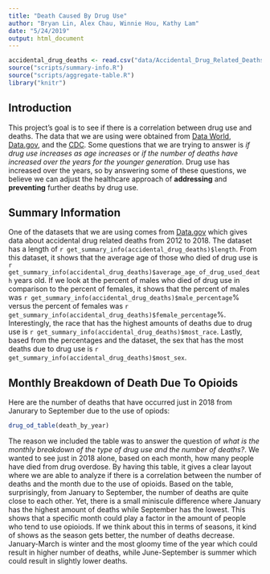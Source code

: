 ```yaml
---
title: "Death Caused By Drug Use"
author: "Bryan Lin, Alex Chau, Winnie Hou, Kathy Lam"
date: "5/24/2019"
output: html_document
---
```


```r
accidental_drug_deaths <- read.csv("data/Accidental_Drug_Related_Deaths_2012-2018.csv", stringsAsFactors = FALSE)
source("scripts/summary-info.R")
source("scripts/aggregate-table.R")
library("knitr")
```

## Introduction
This project's goal is to see if there is a correlation between drug use and deaths. The data that we are using were obtained from [Data World](https://data.world/fivethirtyeight/drug-use-by-age), [Data.gov](https://catalog.data.gov/dataset/accidental-drug-related-deaths-january-2012-sept-2015), and the [CDC](https://www.cdc.gov/nchs/nvss/vsrr/drug-overdose-data.htm). Some questions that we are trying to answer is *if drug use increases as age increases* or *if the number of deaths have increased over the years for the younger generation*. Drug use has increased over the years, so by answering some of these questions, we believe we can adjust the healthcare approach of **addressing** and **preventing** further deaths by drug use. 

## Summary Information
One of the datasets that we are using comes from [Data.gov](https://catalog.data.gov/dataset/accidental-drug-related-deaths-january-2012-sept-2015) which gives data about accidental drug related deaths from 2012 to 2018. The dataset has a length of `r get_summary_info(accidental_drug_deaths)$length`. From this dataset, it shows that the average age of those who died of drug use is `r get_summary_info(accidental_drug_deaths)$average_age_of_drug_used_death` years old. If we look at the percent of males who died of drug use in comparison to the percent of females, it shows that the percent of males was `r get_summary_info(accidental_drug_deaths)$male_percentage`% versus the percent of females was `r get_summary_info(accidental_drug_deaths)$female_percentage`%. Interestingly, the race that has the highest amounts of deaths due to drug use is `r get_summary_info(accidental_drug_deaths)$most_race`. Lastly, based from the percentages and the dataset, the sex that has the most deaths due to drug use is `r get_summary_info(accidental_drug_deaths)$most_sex`.

## Monthly Breakdown of Death Due To Opioids
Here are the number of deaths that have occurred just in 2018 from Janurary to September due to the use of opiods:
```r
drug_od_table(death_by_year)
```

The reason we included the table was to answer the question of *what is the monthly breakdown of the type of drug use and the number of deaths?*. We wanted to see just in 2018 alone, based on each month, how many people have died from drug overdose. By having this table, it gives a clear layout where we are able to analyze if there is a correlation between the number of deaths and the month due to the use of opioids. Based on the table, surprisingly, from January to September, the number of deaths are quite close to each other. Yet, there is a small miniscule difference where January has the highest amount of deaths while September has the lowest. This shows that a specific month could play a factor in the amount of people who tend to use opioiods. If we think about this in terms of seasons, it kind of shows as the season gets better, the number of deaths decrease. January-March is winter and the most gloomy time of the year which could result in higher number of deaths, while June-September is summer which could result in slightly lower deaths.
